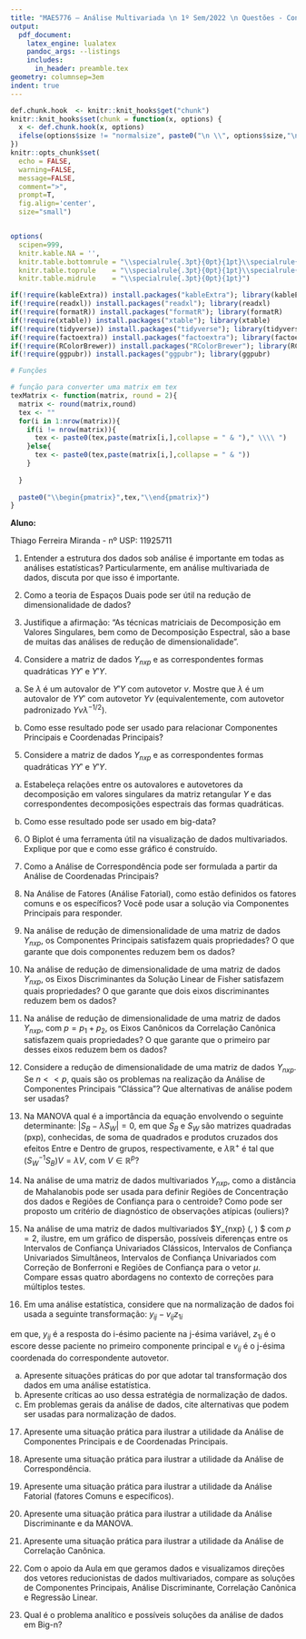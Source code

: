 ```yaml
---
title: "MAE5776 – Análise Multivariada \n 1º Sem/2022 \n Questões - Consolidando o Aprendizado"
output:
  pdf_document:
    latex_engine: lualatex
    pandoc_args: --listings
    includes:
      in_header: preamble.tex
geometry: columnsep=3em
indent: true
---
```



```r
def.chunk.hook  <- knitr::knit_hooks$get("chunk")
knitr::knit_hooks$set(chunk = function(x, options) {
  x <- def.chunk.hook(x, options)
  ifelse(options$size != "normalsize", paste0("\n \\", options$size,"\n\n", x, "\n\n \\normalsize"), x)
})
knitr::opts_chunk$set(
  echo = FALSE,
  warning=FALSE,
  message=FALSE, 
  comment=">",
  prompt=T,
  fig.align='center',
  size="small")


options(
  scipen=999,
  knitr.kable.NA = '',
  knitr.table.bottomrule = "\\specialrule{.3pt}{0pt}{1pt}\\specialrule{.3pt}{0pt}{0pt}",
  knitr.table.toprule    = "\\specialrule{.3pt}{0pt}{1pt}\\specialrule{.3pt}{0pt}{0pt}",
  knitr.table.midrule    = "\\specialrule{.3pt}{0pt}{1pt}")

if(!require(kableExtra)) install.packages("kableExtra"); library(kableExtra)
if(!require(readxl)) install.packages("readxl"); library(readxl)
if(!require(formatR)) install.packages("formatR"); library(formatR)
if(!require(xtable)) install.packages("xtable"); library(xtable)
if(!require(tidyverse)) install.packages("tidyverse"); library(tidyverse)
if(!require(factoextra)) install.packages("factoextra"); library(factoextra)
if(!require(RColorBrewer)) install.packages("RColorBrewer"); library(RColorBrewer)
if(!require(ggpubr)) install.packages("ggpubr"); library(ggpubr)

# Funções

# função para converter uma matrix em tex
texMatrix <- function(matrix, round = 2){
  matrix <- round(matrix,round)
  tex <- ""
  for(i in 1:nrow(matrix)){
    if(i != nrow(matrix)){
      tex <- paste0(tex,paste(matrix[i,],collapse = " & ")," \\\\ ")
    }else{
      tex <- paste0(tex,paste(matrix[i,],collapse = " & "))
    }
    
  }
  
  paste0("\\begin{pmatrix}",tex,"\\end{pmatrix}")
}
```

**Aluno:**

Thiago Ferreira Miranda - nº USP: 11925711


1. Entender a estrutura dos dados sob análise é importante em todas as análises estatísticas? Particularmente, em análise multivariada de dados, discuta por que isso é importante.



2. Como a teoria de Espaços Duais pode ser útil na redução de dimensionalidade de dados?



3. Justifique a afirmação: “As técnicas matriciais de Decomposição em Valores Singulares, bem como de Decomposição Espectral, são a base de muitas das análises de redução de dimensionalidade”.



4. Considere a matriz de dados $Y_{nxp}$ e as correspondentes formas quadráticas $YY'$ e $Y'Y$.

(a) Se $\lambda$ é um autovalor de $Y'Y$ com autovetor $v$. Mostre que $\lambda$ é um autovalor de $YY'$ com autovetor $Yv$ (equivalentemente, com autovetor padronizado $Yv\lambda^{-1/2}$).

(b) Como esse resultado pode ser usado para relacionar Componentes Principais e Coordenadas Principais?



5. Considere a matriz de dados $Y_{nxp}$ e as correspondentes formas quadráticas $YY'$ e $Y'Y$.

(a) Estabeleça relações entre os autovalores e autovetores da decomposição em valores singulares da matriz retangular $Y$ e das correspondentes decomposições espectrais das formas quadráticas.

(b) Como esse resultado pode ser usado em big-data?



6. O Biplot é uma ferramenta útil na visualização de dados multivariados. Explique por que e como esse gráfico é construído.



7. Como a Análise de Correspondência pode ser formulada a partir da Análise de Coordenadas Principais?



8. Na Análise de Fatores (Análise Fatorial), como estão definidos os fatores comuns e os específicos? Você pode usar a solução via Componentes Principais para responder.



9. Na análise de redução de dimensionalidade de uma matriz de dados $Y_{nxp}$, os Componentes Principais satisfazem quais propriedades? O que garante que dois componentes reduzem bem os dados?



10. Na análise de redução de dimensionalidade de uma matriz de dados $Y_{nxp}$, os Eixos Discriminantes da Solução Linear de Fisher satisfazem quais propriedades? O que garante que dois eixos discriminantes reduzem bem os dados?



11. Na análise de redução de dimensionalidade de uma matriz de dados $Y_{nxp}$, com $p=p_1+p_2$, os Eixos Canônicos da Correlação Canônica satisfazem quais propriedades? O que garante que o primeiro par desses eixos reduzem bem os dados?



12. Considere a redução de dimensionalidade de uma matriz de dados $Y_{nxp}$. Se $n<<p$, quais são os problemas na realização da Análise de Componentes Principais “Clássica”? Que alternativas de análise podem ser usadas?



13. Na MANOVA qual é a importância da equação envolvendo o seguinte determinante: $|S_B - \lambda S_W |=0$, em que $S_B$ e $S_W$ são matrizes quadradas (pxp), conhecidas, de soma de quadrados e produtos cruzados dos efeitos Entre e Dentro de grupos, respectivamente, e $\lambda \mathbb{R}^+$ é tal que $(S_W^{-1}S_B)V = \lambda V$, com $V \in \mathbb{R}^p$?



14. Na análise de uma matriz de dados multivariados $Y_{nxp}$, como a distância de Mahalanobis pode ser usada para definir Regiões de Concentração dos dados e Regiões de Confiança para o centroide? Como pode ser proposto um critério de diagnóstico de observações atípicas (ouliers)?



15. Na análise de uma matriz de dados multivariados $Y_{nxp} \sim (\mu, \Sigma) $ com $p=2$, ilustre, em um gráfico de dispersão, possíveis diferenças entre os Intervalos de Confiança Univariados Clássicos, Intervalos de Confiança Univariados Simultâneos, Intervalos de Confiança Univariados com Correção de Bonferroni e Regiões de Confiança para o vetor $\mu$. Compare essas quatro abordagens no contexto de correções para múltiplos testes.




16. Em uma análise estatística, considere que na normalização de dados foi usada a seguinte transformação:
$y_{ij} - v_{ij} z_{1i}$

em que, $y_{ij}$ é a resposta do i-ésimo paciente na j-ésima variável, $z_{1i}$ é o escore desse paciente no primeiro componente principal e $v_{ij}$ é o j-ésima coordenada do correspondente autovetor. 

(a) Apresente situações práticas do por que adotar tal transformação dos dados em uma análise estatística.
(b) Apresente críticas ao uso dessa estratégia de normalização de dados.
(c) Em problemas gerais da análise de dados, cite alternativas que podem ser usadas para normalização de dados.


17. Apresente uma situação prática para ilustrar a utilidade da Análise de Componentes Principais e de Coordenadas Principais.



18. Apresente uma situação prática para ilustrar a utilidade da Análise de Correspondência.



19. Apresente uma situação prática para ilustrar a utilidade da Análise Fatorial (fatores Comuns e específicos).



20. Apresente uma situação prática para ilustrar a utilidade da Análise Discriminante e da MANOVA.



21. Apresente uma situação prática para ilustrar a utilidade da Análise de Correlação Canônica.



22. Com o apoio da Aula em que geramos dados e visualizamos direções dos vetores reducionistas de dados multivariados, compare as soluções de Componentes Principais, Análise Discriminante, Correlação Canônica e Regressão Linear.



23. Qual é o problema analítico e possíveis soluções da análise de dados em Big-n?












